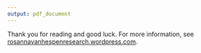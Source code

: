 ---
output: pdf_document
---

Thank you for reading and good luck. For more information, see [rosannavanhespenresearch.wordpress.com](http://rosannavanhespenresearch.wordpress.com).